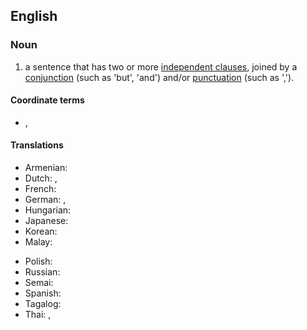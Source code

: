 ==English==

===Noun===
{{en-noun}}

# {{lb|en|grammar}} a sentence that has two or more [[independent clause]]s, joined by a [[conjunction]] (such as 'but', 'and') and/or [[punctuation]] (such as ',').
{{examples|examples=The alarm went off and I got out of bed.<br>I got to work but my computer wouldn't work}}

====Coordinate terms====
* {{sense|grammar}} {{l|en|simple sentence}}, {{l|en|complex sentence}}

====Translations====
{{trans-top|a sentence that has two or more independent clauses, joined by a conjunction and/or punctuation.}}
* Armenian: {{t+|hy|բարդ նախադասություն}}
* Dutch: {{t|nl|nevenschikkende zin|m}}, {{t|nl|gecoördineerde zin|m}}
* French: {{t+|fr|phrase complexe|f}}
* German: {{t+|de|Satzreihe|f}}, {{t+|de|Satzverbindung|f}}
* Hungarian: {{t|hu|összetett mondat}}
* Japanese: {{t|ja|重文|tr=jūbun|sc=Jpan}}
* Korean: {{t|ko|병렬문|sc=Kore}}
* Malay: {{t|ms|ayat majmuk}}
{{trans-mid}}
* Polish: {{t+|pl|zdanie złożone|n}}
* Russian: {{t|ru|сложносочинённое предложе́ние|n}}
* Semai: {{t|sea|ayat majmuk}}
* Spanish: {{t+|es|oración coordinada|f}}
* Tagalog: {{t|tl|tambalang pangungusap}}
* Thai: {{t|th|อเนกรรถประโยค}}, {{t|th|ประโยคความรวม}}
{{trans-bottom}}